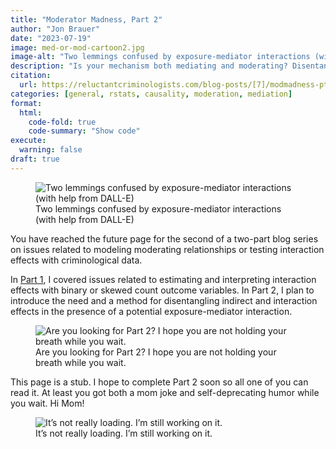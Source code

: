 ```yaml
---
title: "Moderator Madness, Part 2"
author: "Jon Brauer"
date: "2023-07-19"
image: med-or-mod-cartoon2.jpg
image-alt: "Two lemmings confused by exposure-mediator interactions (with help from DALL-E)"
description: "Is your mechanism both mediating and moderating? Disentangle indirect and interaction effects with potential outcomes decomposition."
citation:
  url: https://reluctantcriminologists.com/blog-posts/[7]/modmadness-pt2.html
categories: [general, rstats, causality, moderation, mediation]
format:
  html:
    code-fold: true
    code-summary: "Show code"
execute: 
  warning: false
draft: true
---
```


![Two lemmings confused by exposure-mediator interactions (with help from DALL-E)](med-or-mod-cartoon2.jpg)

You have reached the future page for the second of a two-part blog series on issues related to modeling moderating relationships or testing interaction effects with criminological data. 

In [Part 1](https://reluctantcriminologists.com/blog-posts/[6]/modmadness-pt1.html), I covered issues related to estimating and interpreting interaction effects with binary or skewed count outcome variables. In Part 2, I plan to introduce the need and a method for disentangling indirect and interaction effects in the presence of a potential exposure-mediator interaction. 

![Are you looking for Part 2? I hope you are not holding your breath while you wait.](still-waiting.jpg)

This page is a stub. I hope to complete Part 2 soon so all one of you can read it. At least you got both a mom joke and self-deprecating humor while you wait. Hi Mom!

![It's not really loading. I'm still working on it.](Loading_icon.gif)